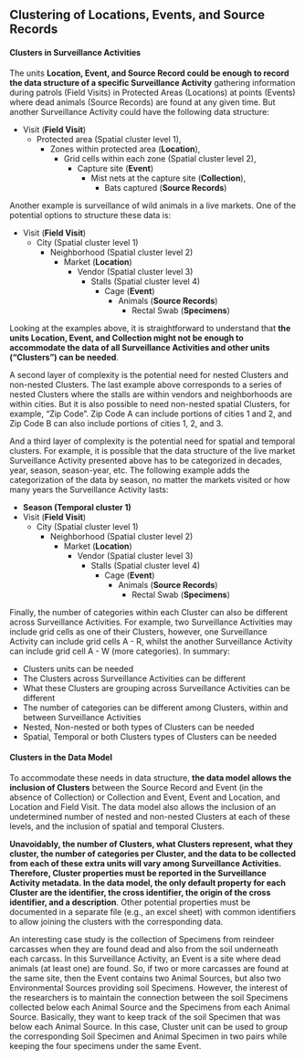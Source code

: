 ## Clustering of Locations, Events, and Source Records

#### Clusters in Surveillance Activities

The units **Location, Event, and Source Record could be enough to record the data structure of a specific Surveillance Activity** gathering information during patrols (Field Visits) in Protected Areas (Locations) at points (Events) where dead animals (Source Records) are found at any given time. But another Surveillance Activity could have the following data structure: 

- Visit (**Field Visit**)
  - Protected area (Spatial cluster level 1), 
    - Zones within protected area (**Location**), 
      - Grid cells within each zone (Spatial cluster level 2), 
        - Capture site (**Event**) 
          - Mist nets at the capture site (**Collection**), 
            - Bats captured (**Source Records**) 

Another example is surveillance of wild animals in a live markets. One of the potential options to structure these data is:

- Visit (**Field Visit**)
    - City (Spatial cluster level 1)
      - Neighborhood (Spatial cluster level 2)
        - Market (**Location**)
          - Vendor (Spatial cluster level 3)
            - Stalls (Spatial cluster level 4)
              - Cage (**Event**)
                - Animals (**Source Records**) 
                  - Rectal Swab (**Specimens**)

<!-- Looking at the examples it is easy to understand that **what an Event represents depends on the Surveillance Activity** (See Event section above) as another Surveillance Activity can establish each Vendor as an Event. However, certain guidelines can be followed to promote standardization of Events (see Recommendations for Standardization below).  -->

Looking at the examples above, it is straightforward to understand that **the units Location, Event, and Collection might not be enough to accommodate the data of all Surveillance Activities and other units ("Clusters") can be needed**. 

A second layer of complexity is the potential need for nested Clusters and non-nested Clusters. The last example above corresponds to a series of nested Clusters where the stalls are within vendors and neighborhoods are within cities. But it is also possible to need non-nested spatial Clusters, for example, "Zip Code". Zip Code A can include portions of cities 1 and 2, and Zip Code B can also include portions of cities 1, 2, and 3.

And a third layer of complexity is the potential need for spatial and temporal clusters. For example, it is possible that the data structure of the live market Surveillance Activity presented above has to be categorized in decades, year, season, season-year, etc. The following example adds the categorization of the data by season, no matter the markets visited or how many years the Surveillance Activity lasts: 

  - **Season (Temporal cluster 1)**
  - Visit (**Field Visit**)
    - City (Spatial cluster level 1)
      - Neighborhood (Spatial cluster level 2)
        - Market (**Location**)
          - Vendor (Spatial cluster level 3)
            - Stalls (Spatial cluster level 4)
              - Cage (**Event**)
                - Animals (**Source Records**) 
                  - Rectal Swab (**Specimens**)

Finally, the number of categories within each Cluster can also be different across Surveillance Activities. For example, two Surveillance Activities may include grid cells as one of their Clusters, however, one Surveillance Activity can include grid cells A - R, whilst the another Surveillance Activity can include grid cell A - W (more categories). In summary:

- Clusters units can be needed
- The Clusters across Surveillance Activities can be different
- What these Clusters are grouping across Surveillance Activities can be different
- The number of categories can be different among Clusters, within and between Surveillance Activities 
- Nested, Non-nested or both types of Clusters can be needed
- Spatial, Temporal or both Clusters types of Clusters can be needed

#### Clusters in the Data Model

To accommodate these needs in data structure, **the data model allows the inclusion of Clusters** between the Source Record and Event (in the absence of Collection) or Collection and Event, Event and Location, and Location and Field Visit. The data model also allows the inclusion of an undetermined number of nested and non-nested Clusters at each of these levels, and the inclusion of spatial and temporal Clusters. 
<!-- **Environmental and Arthropod Source Records cannot be clustered in units smaller than Event** but the Locations and Events containing them can be clustered.  -->

**Unavoidably, the number of Clusters, what Clusters represent, what they cluster, the number of categories per Cluster, and the data to be collected from each of these extra units will vary among Surveillance Activities. Therefore, Cluster properties must be reported in the Surveillance Activity metadata. In the data model, the only default property for each Cluster are the identifier, the cross identifier, the origin of the cross identifier, and a description**. Other potential properties must be documented in a separate file (e.g., an excel sheet) with common identifiers to allow joining the clusters with the corresponding data.

An interesting case study is the collection of Specimens from reindeer carcasses when they are found dead and also from the soil underneath each carcass. In this Surveillance Activity, an Event is a site where dead animals (at least one) are found. So, if two or more carcasses are found at the same site, then the Event contains two Animal Sources, but also two Environmental Sources providing soil Specimens. However, the interest of the researchers is to maintain the connection between the soil Specimens collected below each Animal Source and the Specimens from each Animal Source. Basically, they want to keep track of the soil Specimen that was below each Animal Source. In this case, Cluster unit can be used to group the corresponding Soil Specimen and Animal Specimen in two pairs while keeping the four specimens under the same Event. 



<!-- Further characteristics of each clustering unit, whether static or time dependent through the Surveillance Activity period, should be prepared in a file, such as an excel sheet, with columns with the identifiers of all relevant units (Location grouping units. Event grouping units that are not the Location, and Source Record grouping units that are not the Event) and  attached it at the corresponding level. A recommendation is to prepared a sheet for the features of all spatio temporal grouping units visited during a Field Visit and attach it at this level (Field Visit). The columns with the identifiers will allow joining the data of the corresponding Field Visit (Locations, Events, Source Records, grouping units) with the attached and spatial data. -->

